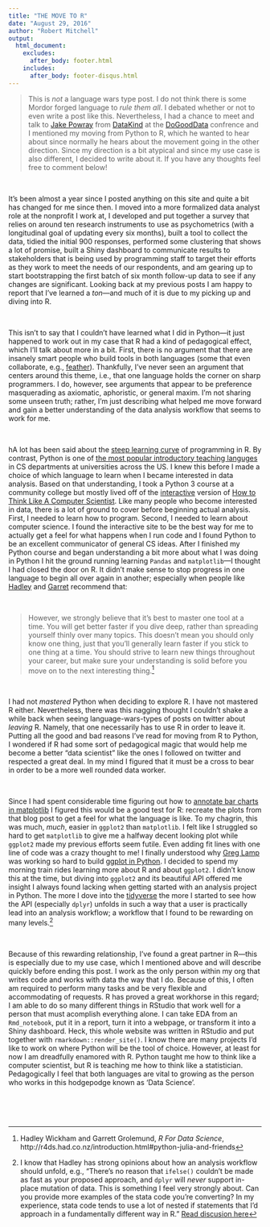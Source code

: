 ```yaml
---
title: "THE MOVE TO R"
date: "August 29, 2016"
author: "Robert Mitchell"
output:
  html_document:
    excludes:
      after_body: footer.html
    includes:
      after_body: footer-disqus.html
---
```


> This is _not_ a language wars type post.  I do not think there is some Mordor forged language to _rule them all_.  I debated whether or not to even write a post like this.  Nevertheless, I had a chance to meet and talk to [Jake Powray](https://twitter.com/jakeporway) from [DataKind](http://www.datakind.org) at the [DoGoodData](http://www.dogooddata.com) confrence and I mentioned my moving from Python to R, which he wanted to hear about since normally he hears about the movement going in the other direction.  Since my direction is a bit atypical and since my use case is also different, I decided to write about it.  If you have any thoughts feel free to comment below! 

<br>

It's been almost a year since I posted anything on this site and quite a bit has changed for me since then.  I moved into a more formalized data analyst role at the nonprofit I work at, I developed and put together a survey that relies on around ten research instruments to use as psychometrics (with a longitudinal goal of updating every six months), built a tool to collect the data, tidied the initial 900 responses, performed some clustering that shows a lot of promise, built a Shiny dashboard to communicate results to stakeholders that is being used by programming staff to target their efforts as they work to meet the needs of our respondents, and am gearing up to start bootstrapping the first batch of six month follow-up data to see if any changes are significant.  Looking back at my previous posts I am happy to report that I've learned a _ton_---and much of it is due to my picking up and diving into R.

<br>

This isn't to say that I couldn't have learned what I did in Python---it just happened to work out in my case that R had a kind of pedagogical effect, which I'll talk about more in a bit.  First, there is no argument that there are insanely smart people who build tools in both languages (some that even collaborate, e.g., [feather](https://github.com/wesm/feather)).  Thankfully, I've never seen an argument that centers around this theme, i.e., that one language holds the corner on sharp programmers.  I do, however, see arguments that appear to be preference masquerading as axiomatic, aphoristic, or general maxim.  I'm not sharing some unseen truth; rather, I'm just describing what helped me move forward and gain a better understanding of the data analysis workflow that seems to work for me.

<br>

 hA lot has been said about the [steep learning curve](http://www.statmethods.net/about/learningcurve.html) of programming in R.  By contrast, Python is one of [the most popular introductory teaching languges](http://cacm.acm.org/blogs/blog-cacm/176450-python-is-now-the-most-popular-introductory-teaching-language-at-top-us-universities/fulltext) in CS departments at universities across the US.  I knew this before I made a choice of which language to learn when I became interested in data analysis.  Based on that understanding, I took a Python 3 course at a community college but mostly lived off of the [interactive](http://interactivepython.org/runestone/static/thinkcspy/index.html) version of [How to Think Like A Computer Scientist](https://www.amazon.com/How-Think-Like-Computer-Scientist/dp/0971677506).  Like many people who become interested in data, there is a lot of ground to cover before beginning actual analysis.  First, I needed to learn how to program.  Second, I needed to learn about computer science.  I found the interactive site to be the best way for me to actually get a feel for what happens when I run code and I found Python to be an excellent communicator of general CS ideas.  After I finished my Python course and began understanding a bit more about what I was doing in Python I hit the ground running learning `Pandas` and `matplotlib`---I thought I had closed the door on R.  It didn't make sense to stop progress in one language to begin all over again in another; especially when people like [Hadley](https://twitter.com/hadleywickham?lang=en) and [Garret](https://twitter.com/statgarrett) recommend that:

<br>

> <i class="fa fa-quote-left fa-1x"></i> However, we strongly believe that it’s best to master one tool at a time. You will get better faster if you dive deep, rather than spreading yourself thinly over many topics. This doesn’t mean you should only know one thing, just that you’ll generally learn faster if you stick to one thing at a time. You should strive to learn new things throughout your career, but make sure your understanding is solid before you move on to the next interesting thing.[^1] <i class="fa fa-quote-right fa-1x"></i>

<br>

I had not _mastered_ Python when deciding to explore R.  I have not mastered R either.  Nevertheless, there was this nagging thought I couldn't shake a while back when seeing language-wars-types of posts on twitter about _leaving_ R.  Namely, that one necessarily has to use R in order to leave it.  Putting all the good and bad reasons I've read for moving from R to Python, I wondered if R had some sort of pedagogical magic that would help me become a better "data scientist" like the ones I followed on twitter and respected a great deal.  In my mind I figured that it must be a cross to bear in order to be a more well rounded data worker.  

<br>

Since I had spent considerable time figuring out how to [annotate bar charts in matplotlib](blog-bar-chart-annotations-pandas-mpl.html) I figured this would be a good test for R: recreate the plots from that blog post to get a feel for what the language is like.  To my chagrin, this was much, _much_, easier in `ggplot2` than `matplotlib`.  I felt like I struggled so hard to get `matplotlib` to give me a halfway decent looking plot while `ggplot2` made my previous efforts seem futile.  Even adding fit lines with one line of code was a crazy thought to me!  I finally understood why [Greg Lamp](https://twitter.com/theglamp) was working so hard to build [ggplot in Python](https://github.com/yhat/ggplot).  I decided to spend my morning train rides learning more about R and about `ggplot2`.  I didn't know this at the time, but diving into `ggplot2` and its beautiful API offered me insight I always found lacking when getting started with an analysis project in Python.  The more I dove into the [tidyverse](http://r4ds.had.co.nz/introduction.html#the-tidyverse) the more I started to see how the API (especially `dplyr`) unfolds in such a way that a user is practically lead into an analysis workflow; a workflow that I found to be rewarding on many levels.[^2]   

<br>

Because of this rewarding relationship, I've found a great partner in R---this is especially due to my use case, which I mentioned above and will describe quickly before ending this post.  I work as the only person within my org that writes code and works with data the way that I do.  Because of this, I often am required to perform many tasks and be very flexible and accommodating of requests.  R has proved a great workhorse in this regard; I am able to do so many different things in RStudio that work well for a person that must acomplish everything alone.  I can take EDA from an `Rmd_notebook`, put it in a report, turn it into a webpage, or transform it into a Shiny dashboard.  Heck, this whole website was written in RStudio and put together with `rmarkdown::render_site()`.  I know there are many projects I'd like to work on where Python will be the tool of choice.  However, at least for now I am dreadfully enamored with R.  Python taught me how to think like a computer scientist, but R is teaching me how to think like a statistician.  Pedagogically I feel that both languages are vital to growing as the person who works in this hodgepodge known as 'Data Science'.  

<br>
<br>
<br>

[^1]: Hadley Wickham and Garrett Grolemund, _R For Data Science_, http://r4ds.had.co.nz/introduction.html#python-julia-and-friends
[^2]: I know that Hadley has strong opinions about how an analysis workflow should unfold, e.g., "There's no reason that `ifelse()` couldn't be made as fast as your proposed approach, and `dplyr` will _never_ support in-place mutation of data. This is something I feel very strongly about.  Can you provide more examples of the stata code you're converting? In my experience, stata code tends to use a lot of nested if statements that I'd approach in a fundamentally different way in R." [Read discusion here](https://github.com/hadley/dplyr/issues/425) 